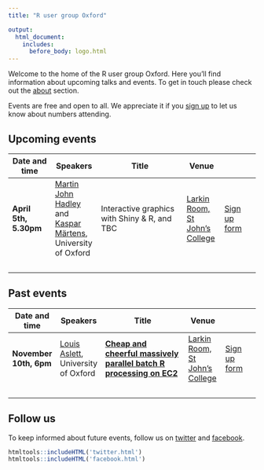 ```yaml
---
title: "R user group Oxford"

output:
  html_document:
    includes:
      before_body: logo.html
---
```



Welcome to the home of the R user group Oxford. Here you'll find information about upcoming talks and events. To get in touch please check out the [about](about.html) section.

Events are free and open to all. We appreciate it if you [sign up](https://goo.gl/forms/YoDxCHKw7SIyBGSM2) to let us know about numbers attending.


## Upcoming events


Date and time    |      Speakers     |   Title   |  Venue | 
----------- | ------------ | ---------------------- | ---------- | ---------
<b> April 5th, 5.30pm </b>  | [Martin John Hadley](https://twitter.com/martinjhnhadley) and [Kaspar Märtens](https://twitter.com/kasparmartens), University of Oxford | Interactive graphics with Shiny & R, and TBC | [Larkin Room, St John's College](https://www.sjc.ox.ac.uk/documents/55/SJC-Map-Apr2015web.pdf.download.pdf) | [Sign up form](https://goo.gl/forms/8V6gJeE21ELiBteA2)
&nbsp; | &nbsp; | &nbsp; | &nbsp; | &nbsp;


## Past events


Date and time    |      Speakers     |   Title   |  Venue | 
----------- | ------------ | ---------------------- | ---------- | ---------
<b> November 10th, 6pm </b>  | [Louis Aslett](http://www.louisaslett.com), University of Oxford | [**Cheap and cheerful massively parallel batch R processing on EC2**](talks/louis_nov_10.html)  | [Larkin Room, St John's College](https://www.sjc.ox.ac.uk/documents/55/SJC-Map-Apr2015web.pdf.download.pdf) | [Sign up form](https://goo.gl/forms/YoDxCHKw7SIyBGSM2)
&nbsp; | &nbsp; | &nbsp; | &nbsp; | &nbsp;





## Follow us 

To keep informed about future events, follow us on [twitter](https://twitter.com/rusersoxford) and [facebook](https://www.facebook.com/rusersoxford/).

```r
htmltools::includeHTML('twitter.html')
htmltools::includeHTML('facebook.html')

```
